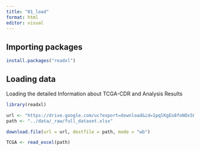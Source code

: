 ```yaml
---
title: "01_load"
format: html
editor: visual
---
```


## Importing packages

```r
install.packages("readxl")

```

## Loading data

Loading the detailed Information about TCGA-CDR and Analysis Results

```r
library(readxl)

url <- "https://drive.google.com/uc?export=download&id=1pqlKgEo8foNOx5L_ULJfundKBX4-NNti"
path <- "../data/_raw/full_dataset.xlsx"

download.file(url = url, destfile = path, mode = "wb")

TCGA <- read_excel(path)
```
